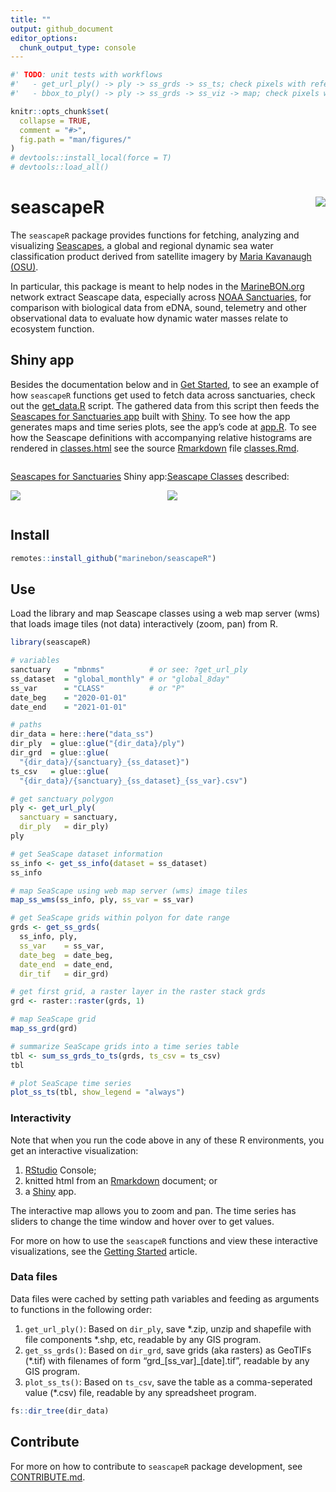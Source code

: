 ```yaml
---
title: ""
output: github_document
editor_options: 
  chunk_output_type: console
---
```


<!-- README.md is generated from README.Rmd. Please edit that file -->
<!-- DELETE data_ss/ before running -->

```r
#' TODO: unit tests with workflows
#'   - get_url_ply() -> ply -> ss_grds -> ss_ts; check pixels with reference
#'   - bbox_to_ply() -> ply -> ss_grds -> ss_viz -> map; check pixels with reference

knitr::opts_chunk$set(
  collapse = TRUE,
  comment = "#>",
  fig.path = "man/figures/"
)
# devtools::install_local(force = T)
# devtools::load_all()
```

# seascapeR <img src="man/figures/logo.png" align="right" />

<!--
[![pkgdown](https://github.com/marinebon/seascapeR/workflows/pkgdown/badge.svg)](https://github.com/marinebon/seascapeR/actions?query=workflow%3Apkgdown)
-->

<!--
[![R build status](https://github.com/mitchelloharawild/icon/workflows/R-CMD-check/badge.svg)](https://github.com/mitchelloharawild/icon/actions?workflow=R-CMD-check)
[![Coverage status](https://codecov.io/gh/mitchelloharawild/icon/branch/master/graph/badge.svg)](https://codecov.io/gh/mitchelloharawild/icon?branch=master)
[![lifecycle](https://img.shields.io/badge/lifecycle-experimental-orange.svg)](https://www.tidyverse.org/lifecycle/#experimental)
[![CRAN_Status_Badge](http://www.r-pkg.org/badges/version/icon)](https://cran.r-project.org/package=icon)
-->
<!-- [![Downloads](http://cranlogs.r-pkg.org/badges/icon?color=brightgreen)](https://cran.r-project.org/package=icon) -->


The `seascapeR` package provides functions for fetching, analyzing and visualizing [ Seascapes](https://coastwatch.noaa.gov/cw/satellite-data-products/multi-parameter-models/seascape-pelagic-habitat-classification.html), a global and regional dynamic sea water classification product derived from satellite imagery by [Maria Kavanaugh (OSU)](https://ceoas.oregonstate.edu/people/maria-kavanaugh). 

In particular, this package is meant to help nodes in the [MarineBON.org](https://marinebon.org) network extract Seascape data, especially across [NOAA Sanctuaries](https://sanctuaries.noaa.gov), for comparison with biological data from eDNA, sound, telemetry and other observational data to evaluate how dynamic water masses relate to ecosystem function.

## Shiny app

Besides the documentation below and in [Get Started](https://marinebon.org/seascapeR/articles/seascapeR.html), to see an example of how `seascapeR` functions get used to fetch data across sanctuaries, check out the [get_data.R](https://github.com/marinebon/seascape_app/blob/main/get_data.R) script. The gathered data from this script then feeds the [Seascapes for Sanctuaries app](https://shiny.marinebon.app/seascapes/) built with [Shiny](https://shiny.rstudio.com). To see how the app generates maps and time series plots, see the app's code at [app.R](https://github.com/marinebon/seascape_app/blob/main/app/app.R). To see how the Seascape definitions with accompanying relative histograms are rendered in  [classes.html](https://shiny.marinebon.app/seascapes/classes.html) see the source [Rmarkdown](https://rmarkdown.rstudio.com) file [classes.Rmd](https://github.com/marinebon/seascape_app/blob/main/app/www/classes.Rmd).

<!-- [multi-column layout](https://bookdown.org/yihui/rmarkdown-cookbook/multi-column.html] -->
:::: {style="display: flex;"}

::: {}

[Seascapes for Sanctuaries](https://shiny.marinebon.app/seascapes/) Shiny app:

![](man/figures/README-shiny_map-ts.png)

:::

::: {}

[Seascape Classes](https://shiny.marinebon.app/seascapes/classes.html) described:

![](man/figures/README-shiny_classes.png)
:::

::::

## Install

```r
remotes::install_github("marinebon/seascapeR")
```

## Use

Load the library and map Seascape classes using a web map server (wms) that loads image tiles (not data) interactively (zoom, pan) from R.

```r
library(seascapeR)

# variables
sanctuary   = "mbnms"          # or see: ?get_url_ply
ss_dataset  = "global_monthly" # or "global_8day"
ss_var      = "CLASS"          # or "P"
date_beg    = "2020-01-01"
date_end    = "2021-01-01"

# paths
dir_data = here::here("data_ss")
dir_ply  = glue::glue("{dir_data}/ply")
dir_grd  = glue::glue(
  "{dir_data}/{sanctuary}_{ss_dataset}")
ts_csv   = glue::glue(
  "{dir_data}/{sanctuary}_{ss_dataset}_{ss_var}.csv")

# get sanctuary polygon
ply <- get_url_ply(
  sanctuary = sanctuary, 
  dir_ply   = dir_ply)
ply

# get SeaScape dataset information
ss_info <- get_ss_info(dataset = ss_dataset)
ss_info

# map SeaScape using web map server (wms) image tiles
map_ss_wms(ss_info, ply, ss_var = ss_var)
```

```r
# get SeaScape grids within polyon for date range 
grds <- get_ss_grds(
  ss_info, ply, 
  ss_var    = ss_var, 
  date_beg  = date_beg, 
  date_end  = date_end,
  dir_tif   = dir_grd)

# get first grid, a raster layer in the raster stack grds
grd <- raster::raster(grds, 1)

# map SeaScape grid
map_ss_grd(grd)

# summarize SeaScape grids into a time series table
tbl <- sum_ss_grds_to_ts(grds, ts_csv = ts_csv)
tbl

# plot SeaScape time series
plot_ss_ts(tbl, show_legend = "always")
```

### Interactivity

Note that when you run the code above in any of these R environments, you get an interactive visualization:

1. [RStudio](https://rstudio.com/products/rstudio/download/) Console;
1. knitted html from an [Rmarkdown](https://rmarkdown.rstudio.com/) document; or 
1. a [Shiny](https://shiny.rstudio.com/) app.

The interactive map allows you to zoom and pan. The time series has sliders to change the time window and hover over to get values.

For more on how to use the `seascapeR` functions and view these interactive visualizations, see the [Getting Started](articles/seascapeR.html) article.

### Data files

Data files were cached by setting path variables and feeding as arguments to functions in the following order:

1. `get_url_ply()`: Based on `dir_ply`, save \*.zip, unzip and shapefile with file components \*.shp, etc, readable by any GIS program. 
1. `get_ss_grds()`: Based on `dir_grd`, save grids (aka rasters) as GeoTIFs (*.tif) with filenames of form "grd_[ss_var]_[date].tif", readable by any GIS program.
1. `plot_ss_ts()`: Based on `ts_csv`, save the table as a comma-seperated value (*.csv) file, readable by any spreadsheet program.

```r
fs::dir_tree(dir_data)
```


## Contribute

For more on how to contribute to `seascapeR` package development, see [CONTRIBUTE.md]( https://github.com/marinebon/seascapeR/blob/main/CONTRIBUTE.md).


